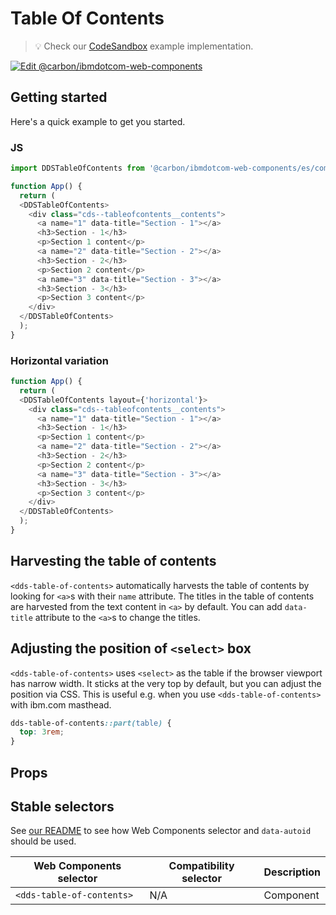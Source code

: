 
# Table Of Contents

> 💡 Check our
> [CodeSandbox](https://githubbox.com/carbon-design-system/carbon-for-ibm-dotcom/tree/main/packages/web-components/examples/codesandbox/components-react/table-of-contents)
> example implementation.

[![Edit @carbon/ibmdotcom-web-components](https://codesandbox.io/static/img/play-codesandbox.svg)](https://githubbox.com/carbon-design-system/carbon-for-ibm-dotcom/tree/main/packages/web-components/examples/codesandbox/components-react/table-of-contents)

## Getting started

Here's a quick example to get you started.

### JS

```javascript
import DDSTableOfContents from '@carbon/ibmdotcom-web-components/es/components-react/table-of-contents/table-of-contents.js';

function App() {
  return (
  <DDSTableOfContents>
    <div class="cds--tableofcontents__contents">
      <a name="1" data-title="Section - 1"></a>
      <h3>Section - 1</h3>
      <p>Section 1 content</p>
      <a name="2" data-title="Section - 2"></a>
      <h3>Section - 2</h3>
      <p>Section 2 content</p>
      <a name="3" data-title="Section - 3"></a>
      <h3>Section - 3</h3>
      <p>Section 3 content</p>
    </div>
  </DDSTableOfContents>
  );
}
```

### Horizontal variation

```javascript
function App() {
  return (
  <DDSTableOfContents layout={'horizontal'}>
    <div class="cds--tableofcontents__contents">
      <a name="1" data-title="Section - 1"></a>
      <h3>Section - 1</h3>
      <p>Section 1 content</p>
      <a name="2" data-title="Section - 2"></a>
      <h3>Section - 2</h3>
      <p>Section 2 content</p>
      <a name="3" data-title="Section - 3"></a>
      <h3>Section - 3</h3>
      <p>Section 3 content</p>
    </div>
  </DDSTableOfContents>
  );
}
```

## Harvesting the table of contents

`<dds-table-of-contents>` automatically harvests the table of contents by looking for `<a>`s with their `name` attribute.
The titles in the table of contents are harvested from the text content in `<a>` by default.
You can add `data-title` attribute to the `<a>`s to change the titles.

## Adjusting the position of `<select>` box

`<dds-table-of-contents>` uses `<select>` as the table if the browser viewport has narrow width.
It sticks at the very top by default, but you can adjust the position via CSS.
This is useful e.g. when you use `<dds-table-of-contents>` with ibm.com masthead.

```css
dds-table-of-contents::part(table) {
  top: 3rem;
}
```

## Props

<Props of={PropTypesRef} />

## Stable selectors

See [our README](https://github.com/carbon-design-system/carbon-for-ibm-dotcom/tree/main/packages/web-components#stable-selectors-for-analytics-and-integratione2e-testing-in-web-components) to see how Web Components selector and `data-autoid` should be used.

| Web Components selector | Compatibility selector | Description |
| ----------------------- | ---------------------- | ----------- |
| `<dds-table-of-contents>`        | N/A                    | Component   |

<Description markdown={contributing} />
